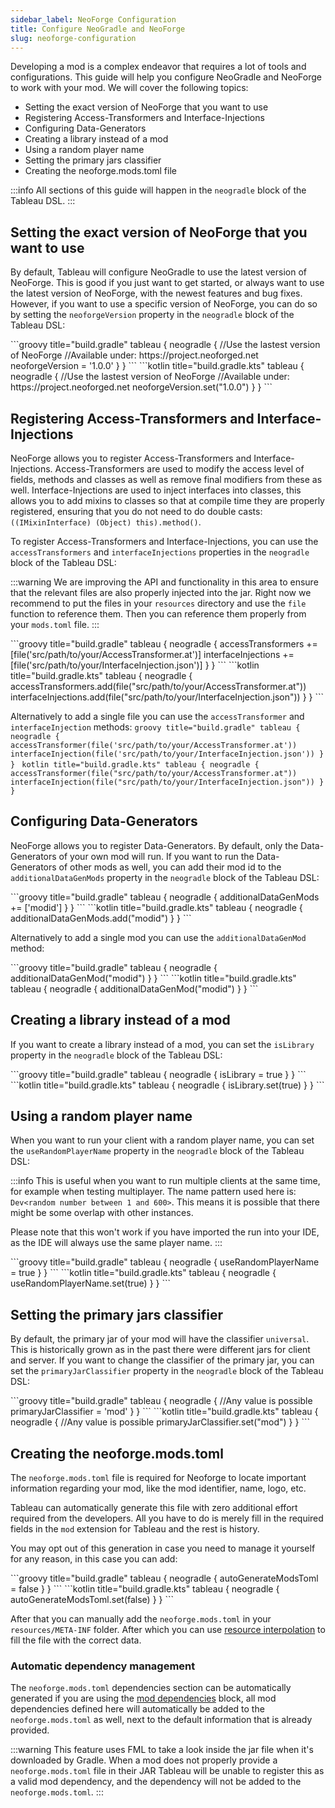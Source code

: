 ```yaml
---
sidebar_label: NeoForge Configuration
title: Configure NeoGradle and NeoForge
slug: neoforge-configuration
---
```



Developing a mod is a complex endeavor that requires a lot of tools and configurations. This guide will help you configure NeoGradle and NeoForge to work with your mod.
We will cover the following topics:
- Setting the exact version of NeoForge that you want to use
- Registering Access-Transformers and Interface-Injections
- Configuring Data-Generators
- Creating a library instead of a mod
- Using a random player name
- Setting the primary jars classifier
- Creating the neoforge.mods.toml file

:::info
All sections of this guide will happen in the `neogradle` block of the Tableau DSL.
:::

## Setting the exact version of NeoForge that you want to use
By default, Tableau will configure NeoGradle to use the latest version of NeoForge.
This is good if you just want to get started, or always want to use the latest version of NeoForge, with the newest features and bug fixes.
However, if you want to use a specific version of NeoForge, you can do so by setting the `neoforgeVersion` property in the `neogradle` block of the Tableau DSL:

<Tabs groupId="gradle-code">
<TabItem value="groovy" label="Groovy">
```groovy title="build.gradle"
tableau {
    neogradle {
        //Use the lastest version of NeoForge
        //Available under: https://project.neoforged.net
        neoforgeVersion = '1.0.0'
    }
}
```
</TabItem>
<TabItem value="kotlin" label="Kotlin">
```kotlin title="build.gradle.kts"
tableau {
    neogradle {
        //Use the lastest version of NeoForge
        //Available under: https://project.neoforged.net
        neoforgeVersion.set("1.0.0")
    }
}
```
</TabItem>
</Tabs>

## Registering Access-Transformers and Interface-Injections
NeoForge allows you to register Access-Transformers and Interface-Injections.
Access-Transformers are used to modify the access level of fields, methods and classes as well as remove final modifiers from these as well.
Interface-Injections are used to inject interfaces into classes, this allows you to add mixins to classes so that at compile time they are properly registered,
ensuring that you do not need to do double casts: `((IMixinInterface) (Object) this).method()`.

To register Access-Transformers and Interface-Injections, you can use the `accessTransformers` and `interfaceInjections` properties in the `neogradle` block of the Tableau DSL:

:::warning
We are improving the API and functionality in this area to ensure that the relevant files are also properly injected into the jar.
Right now we recommend to put the files in your `resources` directory and use the `file` function to reference them.
Then you can reference them properly from your `mods.toml` file.
:::

<Tabs groupId="gradle-code">
<TabItem value="groovy" label="Groovy">
```groovy title="build.gradle"
tableau {
    neogradle {
        accessTransformers += [file('src/path/to/your/AccessTransformer.at')]
        interfaceInjections += [file('src/path/to/your/InterfaceInjection.json')]
    }
}
```
</TabItem>
<TabItem value="kotlin" label="Kotlin">
```kotlin title="build.gradle.kts"
tableau {
    neogradle {
        accessTransformers.add(file("src/path/to/your/AccessTransformer.at"))
        interfaceInjections.add(file("src/path/to/your/InterfaceInjection.json"))
    }
}
```
</TabItem>
</Tabs>

Alternatively to add a single file you can use the `accessTransformer` and `interfaceInjection` methods:
<Tabs groupId="gradle-code">
    <TabItem value="groovy" label="Groovy">
    ```groovy title="build.gradle"
    tableau {
        neogradle {
            accessTransformer(file('src/path/to/your/AccessTransformer.at'))
            interfaceInjection(file('src/path/to/your/InterfaceInjection.json'))
        }
    }
    ```
    </TabItem>
    <TabItem value="kotlin" label="Kotlin">
    ```kotlin title="build.gradle.kts"
    tableau {
        neogradle {
            accessTransformer(file("src/path/to/your/AccessTransformer.at"))
            interfaceInjection(file("src/path/to/your/InterfaceInjection.json"))
        }
    }
    ```
    </TabItem>
</Tabs>

## Configuring Data-Generators
NeoForge allows you to register Data-Generators.
By default, only the Data-Generators of your own mod will run.
If you want to run the Data-Generators of other mods as well, you can add their mod id to the `additionalDataGenMods` property in the `neogradle` block of the Tableau DSL:

<Tabs groupId="gradle-code">
<TabItem value="groovy" label="Groovy">
```groovy title="build.gradle"
tableau {
    neogradle {
        additionalDataGenMods += ['modid']
    }
}
```
</TabItem>
<TabItem value="kotlin" label="Kotlin">
```kotlin title="build.gradle.kts"
tableau {
    neogradle {
        additionalDataGenMods.add("modid")
    }
}
```
</TabItem>
</Tabs>

Alternatively to add a single mod you can use the `additionalDataGenMod` method:

<Tabs groupId="gradle-code">
    <TabItem value="groovy" label="Groovy">
    ```groovy title="build.gradle"
    tableau {
        neogradle {
            additionalDataGenMod("modid")
        }
    }
    ```
    </TabItem>
    <TabItem value="kotlin" label="Kotlin">
    ```kotlin title="build.gradle.kts"
    tableau {
        neogradle {
            additionalDataGenMod("modid")
        }
    }
    ```
    </TabItem>
</Tabs>

## Creating a library instead of a mod
If you want to create a library instead of a mod, you can set the `isLibrary` property in the `neogradle` block of the Tableau DSL:

<Tabs groupId="gradle-code">
<TabItem value="groovy" label="Groovy">
```groovy title="build.gradle"
tableau {
    neogradle {
        isLibrary = true
    }
}
```
</TabItem>
<TabItem value="kotlin" label="Kotlin">
```kotlin title="build.gradle.kts"
tableau {
    neogradle {
        isLibrary.set(true)
    }
}
```
</TabItem>
</Tabs>

## Using a random player name
When you want to run your client with a random player name, you can set the `useRandomPlayerName` property in the `neogradle` block of the Tableau DSL:

:::info
This is useful when you want to run multiple clients at the same time, for example when testing multiplayer.
The name pattern used here is: `Dev<random number between 1 and 600>`.
This means it is possible that there might be some overlap with other instances.

Please note that this won't work if you have imported the run into your IDE, as the IDE will always use the same player name.
:::

<Tabs groupId="gradle-code">
<TabItem value="groovy" label="Groovy">
```groovy title="build.gradle"
tableau {
    neogradle {
        useRandomPlayerName = true
    }
}
```
</TabItem>
<TabItem value="kotlin" label="Kotlin">
```kotlin title="build.gradle.kts"
tableau {
    neogradle {
        useRandomPlayerName.set(true)
    }
}
```
</TabItem>
</Tabs>

## Setting the primary jars classifier
By default, the primary jar of your mod will have the classifier `universal`.
This is historically grown as in the past there were different jars for client and server.
If you want to change the classifier of the primary jar, you can set the `primaryJarClassifier` property in the `neogradle` block of the Tableau DSL:

<Tabs groupId="gradle-code">
<TabItem value="groovy" label="Groovy">
```groovy title="build.gradle"
tableau {
    neogradle {
        //Any value is possible
        primaryJarClassifier = 'mod'
    }
}
```
</TabItem>
<TabItem value="kotlin" label="Kotlin">
```kotlin title="build.gradle.kts"
tableau {
    neogradle {
        //Any value is possible
        primaryJarClassifier.set("mod")
    }
}
```
</TabItem>
</Tabs>

## Creating the neoforge.mods.toml

The `neoforge.mods.toml` file is required for Neoforge to locate important information regarding your mod, like the mod identifier, name, logo, etc.

Tableau can automatically generate this file with zero additional effort required from the developers.
All you have to do is merely fill in the required fields in the `mod` extension for Tableau and the rest is history.

You may opt out of this generation in case you need to manage it yourself for any reason, in this case you can add:

<Tabs groupId="gradle-code">
    <TabItem value="groovy" label="Groovy">
        ```groovy title="build.gradle"
        tableau {
            neogradle {
                autoGenerateModsToml = false
            }
        }
        ```
    </TabItem>
    <TabItem value="kotlin" label="Kotlin">
        ```kotlin title="build.gradle.kts"
        tableau {
            neogradle {
                autoGenerateModsToml.set(false)
            }
        }
        ```
    </TabItem>
</Tabs>

After that you can manually add the `neoforge.mods.toml` in your `resources/META-INF` folder.
After which you can use [resource interpolation](interpolate-resources) to fill the file with the correct data.

### Automatic dependency management

The `neoforge.mods.toml` dependencies section can be automatically generated if you are using the [mod dependencies](managing-dependencies) block,
all mod dependencies defined here will automatically be added to the `neoforge.mods.toml` as well, next to the default information that is already provided.

:::warning
This feature uses FML to take a look inside the jar file when it's downloaded by Gradle. When a mod does not properly provide a `neoforge.mods.toml` file in their JAR
Tableau will be unable to register this as a valid mod dependency, and the dependency will not be added to the `neoforge.mods.toml`.
:::
